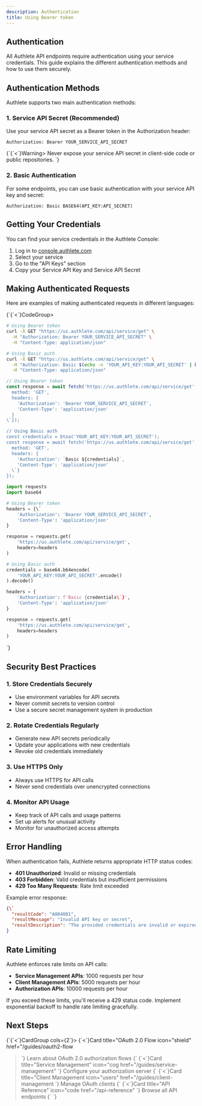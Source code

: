 ```yaml
---
description: Authentication
title: Using Bearer token
---
```



## Authentication

All Authlete API endpoints require authentication using your service credentials. This guide explains the different authentication methods and how to use them securely.

## Authentication Methods

Authlete supports two main authentication methods:

### 1. Service API Secret (Recommended)

Use your service API secret as a Bearer token in the Authorization header:

```http
Authorization: Bearer YOUR_SERVICE_API_SECRET
```

{\`{\`<\`}Warning>
Never expose your service API secret in client-side code or public repositories.
</Warning>\`}

### 2. Basic Authentication

For some endpoints, you can use basic authentication with your service API key and secret:

```http
Authorization: Basic BASE64(API_KEY:API_SECRET)
```

## Getting Your Credentials

You can find your service credentials in the Authlete Console:

1. Log in to [console.authlete.com](https://console.authlete.com)
2. Select your service
3. Go to the "API Keys" section
4. Copy your Service API Key and Service API Secret

## Making Authenticated Requests

Here are examples of making authenticated requests in different languages:

{\`{\`<\`}CodeGroup>
```bash cURL
# Using Bearer token
curl -X GET "https://us.authlete.com/api/service/get" \
  -H "Authorization: Bearer YOUR_SERVICE_API_SECRET" \
  -H "Content-Type: application/json"

# Using Basic auth
curl -X GET "https://us.authlete.com/api/service/get" \
  -H "Authorization: Basic $(echo -n 'YOUR_API_KEY:YOUR_API_SECRET' | base64)" \
  -H "Content-Type: application/json"
```

```javascript JavaScript
// Using Bearer token
const response = await fetch('https://us.authlete.com/api/service/get', {\`
  method: 'GET',
  headers: {
    'Authorization': 'Bearer YOUR_SERVICE_API_SECRET',
    'Content-Type': 'application/json'
  }
\`});

// Using Basic auth
const credentials = btoa('YOUR_API_KEY:YOUR_API_SECRET');
const response = await fetch('https://us.authlete.com/api/service/get', {\`
  method: 'GET',
  headers: {
    'Authorization': `Basic ${credentials}`,
    'Content-Type': 'application/json'
  \`}
});
```

```python Python
import requests
import base64

# Using Bearer token
headers = {\`
    'Authorization': 'Bearer YOUR_SERVICE_API_SECRET',
    'Content-Type': 'application/json'
}

response = requests.get(
    'https://us.authlete.com/api/service/get',
    headers=headers
)

# Using Basic auth
credentials = base64.b64encode(
    'YOUR_API_KEY:YOUR_API_SECRET'.encode()
).decode()

headers = {
    'Authorization': f'Basic {credentials\`}',
    'Content-Type': 'application/json'
}

response = requests.get(
    'https://us.authlete.com/api/service/get',
    headers=headers
)
```
</CodeGroup>\`}

## Security Best Practices

### 1. Store Credentials Securely

- Use environment variables for API secrets
- Never commit secrets to version control
- Use a secure secret management system in production

### 2. Rotate Credentials Regularly

- Generate new API secrets periodically
- Update your applications with new credentials
- Revoke old credentials immediately

### 3. Use HTTPS Only

- Always use HTTPS for API calls
- Never send credentials over unencrypted connections

### 4. Monitor API Usage

- Keep track of API calls and usage patterns
- Set up alerts for unusual activity
- Monitor for unauthorized access attempts

## Error Handling

When authentication fails, Authlete returns appropriate HTTP status codes:

- **401 Unauthorized**: Invalid or missing credentials
- **403 Forbidden**: Valid credentials but insufficient permissions
- **429 Too Many Requests**: Rate limit exceeded

Example error response:

```json
{\`
  "resultCode": "A004001",
  "resultMessage": "Invalid API key or secret",
  "resultDescription": "The provided credentials are invalid or expired"
}
```

## Rate Limiting

Authlete enforces rate limits on API calls:

- **Service Management APIs**: 1000 requests per hour
- **Client Management APIs**: 5000 requests per hour
- **Authorization APIs**: 10000 requests per hour

If you exceed these limits, you'll receive a 429 status code. Implement exponential backoff to handle rate limiting gracefully.

## Next Steps

{\`{\`<\`}CardGroup cols={2\`}>
  {\`<\`}Card
    title="OAuth 2.0 Flow
    icon="shield"
    href="/guides/oauth2-flow
  >\`}
    Learn about OAuth 2.0 authorization flows
  {\`</Card>
  {\`<\`}Card
    title="Service Management"
    icon="cog
    href="/guides/service-management"
  >\`}
    Configure your authorization server
  {\`</Card>
  {\`<\`}Card
    title="Client Management
    icon="users"
    href="/guides/client-management
  >\`}
    Manage OAuth clients
  {\`</Card>
  {\`<\`}Card
    title="API Reference"
    icon="code
    href="/api-reference"
  >\`}
    Browse all API endpoints
  {\`</Card>
</CardGroup>\`}
